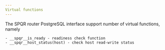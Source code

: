 ```yaml
---
Virtual functions
---
```



The SPQR router PostgreSQL interface support number of virtual functions, namely

    - __spqr__is_ready - readiness check function
    - __spqr__host_status(host) - check host read-write status